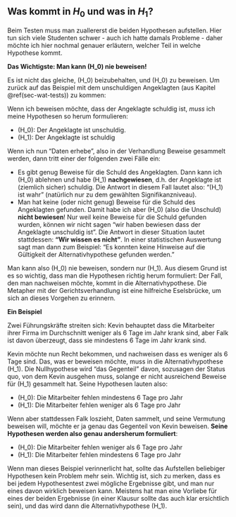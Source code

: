 ## Was kommt in $H_0$ und was in $H_1$? {#sec-h0-h1}

Beim Testen muss man zuallererst die beiden Hypothesen aufstellen. Hier tun sich viele Studenten schwer - auch ich hatte damals Probleme - daher möchte ich hier nochmal genauer erläutern, welcher Teil in welche Hypothese kommt.

**Das Wichtigste: Man kann \(H_0\) nie beweisen!**

Es ist nicht das gleiche, \(H_0\) beizubehalten, und \(H_0\) zu beweisen. Um zurück auf das Beispiel mit dem unschuldigen Angeklagten (aus Kapitel \@ref(sec-wat-tests)) zu kommen:

Wenn ich beweisen möchte, dass der Angeklagte schuldig ist, *muss* ich meine Hypothesen so herum formulieren:

- \(H_0\): Der Angeklagte ist unschuldig.
- \(H_1\): Der Angeklagte ist schuldig

Wenn ich nun "Daten erhebe", also in der Verhandlung Beweise gesammelt werden, dann tritt einer der folgenden zwei Fälle ein:

- Es gibt genug Beweise für die Schuld des Angeklagten. Dann kann ich \(H_0\) ablehnen und habe \(H_1\) **nachgewiesen**, d.h. der Angeklagte ist (ziemlich sicher) schuldig. Die Antwort in diesem Fall lautet also: "\(H_1\) ist wahr" (natürlich nur zu dem gewählten Signifikanzniveau).
- Man hat keine (oder nicht genug) Beweise für die Schuld des Angeklagten gefunden. Damit habe ich aber \(H_0\) (also die Unschuld) **nicht bewiesen**! Nur weil keine Beweise für die Schuld gefunden wurden, können wir nicht sagen "wir haben bewiesen dass der Angeklagte unschuldig ist". Die Antwort in dieser Situation lautet stattdessen: **"Wir wissen es nicht"**. In einer statistischen Auswertung sagt man dann zum Beispiel: "Es konnten keine Hinweise auf die Gültigkeit der Alternativhypothese gefunden werden."

Man kann also \(H_0\) nie beweisen, sondern nur \(H_1\). Aus diesem Grund ist es so wichtig, dass man die Hypothesen richtig herum formuliert: Der Fall, den man nachweisen möchte, kommt in die Alternativhypothese. Die Metapher mit der Gerichtsverhandlung ist eine hilfreiche Eselsbrücke, um sich an dieses Vorgehen zu erinnern.

**Ein Beispiel**

Zwei Führungskräfte streiten sich: Kevin behauptet dass die Mitarbeiter ihrer Firma im Durchschnitt weniger als 6 Tage im Jahr krank sind, aber Falk ist davon überzeugt, dass sie mindestens 6 Tage im Jahr krank sind.

Kevin möchte nun Recht bekommen, und nachweisen dass es weniger als 6 Tage sind. Das, was er beweisen möchte, muss in die Alternativhypothese \(H_1\). Die Nullhypothese wird "das Gegenteil" davon, sozusagen der Status quo, von dem Kevin ausgehen muss, solange er nicht ausreichend Beweise für \(H_1\) gesammelt hat. Seine Hypothesen lauten also:

- \(H_0\): Die Mitarbeiter fehlen mindestens 6 Tage pro Jahr
- \(H_1\): Die Mitarbeiter fehlen weniger als 6 Tage pro Jahr

Wenn aber stattdessen Falk loszieht, Daten sammelt, und seine Vermutung beweisen will, möchte er ja genau das Gegenteil von Kevin beweisen. **Seine Hypothesen werden also genau andersherum formuliert**:

- \(H_0\): Die Mitarbeiter fehlen weniger als 6 Tage pro Jahr
- \(H_1\): Die Mitarbeiter fehlen mindestens 6 Tage pro Jahr

Wenn man dieses Beispiel verinnerlicht hat, sollte das Aufstellen beliebiger Hypothesen kein Problem mehr sein. Wichtig ist, sich zu merken, dass es bei jedem Hypothesentest zwei mögliche Ergebnisse gibt, und man nur eines davon wirklich beweisen kann. Meistens hat man eine Vorliebe für eines der beiden Ergebnisse (in einer Klausur sollte das auch klar ersichtlich sein), und das wird dann die Alternativhypothese \(H_1\).